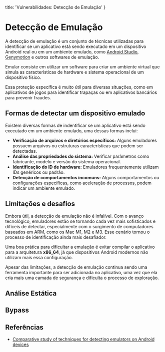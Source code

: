   title: 'Vulnerabilidades: Detecção de Emulação'
}

# Detecção de Emulação

A detecção de emulação é um conjunto de técnicas utilizadas para identificar se um aplicativo está sendo executado em um dispositivo Android real ou em um ambiente emulado, como [Android Studio](https://developer.android.com/studio?hl=pt-br), [Genymotion](https://www.genymotion.com/) e outros softwares de emulação. 

Emular consiste em utilizar um software para criar um ambiente virtual que simula as características de hardware e sistema operacional de um dispositivo físico.

Essa proteção específica é muito útil para diversas situações, como em aplicativos de jogos para identificar trapaças ou em aplicativos bancários para prevenir fraudes.

## Formas de detectar um dispositivo emulado

Existem diversas formas de indentificar se um aplicativo está sendo executado em um ambiente emulado, uma dessas formas inclui:

- **Verificação de arquivos e diretórios específicos:** Alguns emuladores possuem arquivos ou estruturas características que podem ser detectadas.
- **Análise das propriedades do sistema:** Verificar parâmetros como fabricante, modelo e versão do sistema operacional.
- **Identificação do ID de hardware:** Emuladores frequentemente utilizam IDs genéricos ou padrão.
- **Detecção de comportamentos incomuns:** Alguns comportamentos ou configurações específicas, como aceleração de processos, podem indicar um ambiente emulado.

## Limitações e desafios

Embora útil, a detecção de emulação não é infalível. Com o avanço tecnológico, emuladores estão se tornando cada vez mais sofisticados e difíceis de detectar, especialmente com o surgimento de computadores baseados em ARM, como os Mac M1, M2 e M3. Esse cenário tornou o processo de identificação ainda mais desafiador.

Uma boa prática para dificultar a emulação é evitar compilar o aplicativo para a arquitetura **x86_64**, já que dispositivos Android modernos não utilizam mais essa configuração.

Apesar das limitações, a detecção de emulação continua sendo uma ferramenta importante para ser adicionada no aplicativo, uma vez que ela cria mais uma camada de segurança e dificulta o processo de exploração.

## Análise Estática




## Bypass

## Referências

- [Comparative study of techniques for detecting emulators on
Android devices](https://www.cin.ufpe.br/~tg/2022-1/tg_CC/tg_lccao.pdf)